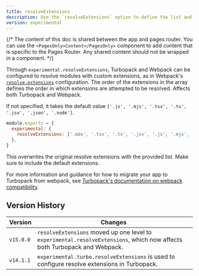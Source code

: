 ```yaml
---
title: resolveExtensions
description: Use the `resolveExtensions` option to define the list and order of extensions that Webpack and Turbopack will attempt to resolve.
version: experimental
---
```


{/* The content of this doc is shared between the app and pages router. You can use the `<PagesOnly>Content</PagesOnly>` component to add content that is specific to the Pages Router. Any shared content should not be wrapped in a component. */}

Through `experimental.resolveExtensions`, Turbopack and Webpack can be configured to resolve modules with custom extensions, as in Webpack's [`resolve.extensions`](https://webpack.js.org/configuration/resolve/#resolveextensions) configuration. The order of the extensions in the array defines the order in which extensions are attempted to be resolved. Affects both Turbopack and Webpack.

If not specified, it takes the default value `['.js', '.mjs', '.tsx', '.ts', '.jsx', '.json', '.node']`.

```js filename="next.config.js"
module.exports = {
  experimental: {
    resolveExtensions: ['.mdx', '.tsx', '.ts', '.jsx', '.js', '.mjs', '.json'],
  },
}
```

This overwrites the original resolve extensions with the provided list. Make sure to include the default extensions.

For more information and guidance for how to migrate your app to Turbopack from webpack, see [Turbopack's documentation on webpack compatibility](https://turbo.build/pack/docs/migrating-from-webpack).

## Version History

| Version   | Changes                                                                                                                   |
| --------- | ------------------------------------------------------------------------------------------------------------------------- |
| `v15.0.0` | `resolveExtensions` moved up one level to `experimental.resolveExtensions`, which now affects both Turbopack and Webpack. |
| `v14.1.1` | `experimental.turbo.resolveExtensions` is used to configure resolve extensions in Turbopack.                              |

